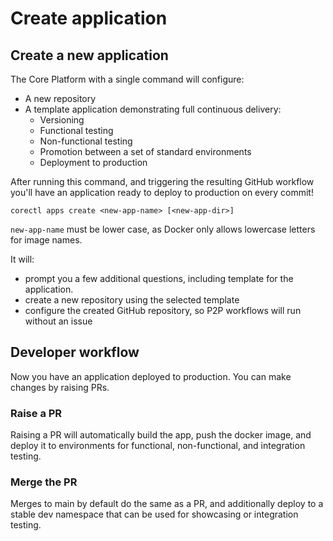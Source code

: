 
# Create application

## Create a new application

The Core Platform with a single command will configure:

- A new repository
- A template application demonstrating full continuous delivery:
  - Versioning
  - Functional testing
  - Non-functional testing
  - Promotion between a set of standard environments
  - Deployment to production

After running this command, and triggering the resulting GitHub workflow you'll have an
application ready to deploy to production on every commit!

```shell
corectl apps create <new-app-name> [<new-app-dir>]
```

<Callout type="warning">

`new-app-name` must be lower case, as Docker only allows lowercase letters for image names.

</Callout>

It will:

- prompt you a few additional questions, including template for the application.
- create a new repository using the selected template
- configure the created GitHub repository, so P2P workflows will run without an issue

## Developer workflow

Now you have an application deployed to production. You can make changes by raising PRs.

### Raise a PR

Raising a PR will automatically build the app, push the docker image, and deploy it to
environments for functional, non-functional, and integration testing.

### Merge the PR

Merges to main by default do the same as a PR, and additionally deploy to a stable dev namespace that
can be used for showcasing or integration testing.

